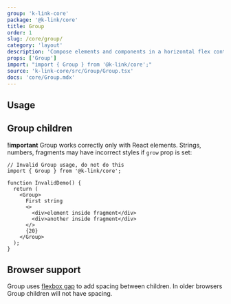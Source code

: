 ```yaml
---
group: 'k-link-core'
package: '@k-link/core'
title: Group
order: 1
slug: /core/group/
category: 'layout'
description: 'Compose elements and components in a horizontal flex container'
props: ['Group']
import: "import { Group } from '@k-link/core';"
source: 'k-link-core/src/Group/Group.tsx'
docs: 'core/Group.mdx'
---
```



## Usage

<Demo data={GroupDemos.configurator} />

## Group children

**!important** Group works correctly only with React elements.
Strings, numbers, fragments may have incorrect styles if `grow` prop is set:

```tsx
// Invalid Group usage, do not do this
import { Group } from '@k-link/core';

function InvalidDemo() {
  return (
    <Group>
      First string
      <>
        <div>element inside fragment</div>
        <div>another inside fragment</div>
      </>
      {20}
    </Group>
  );
}
```

## Browser support

Group uses [flexbox gap](https://caniuse.com/flexbox-gap) to add spacing between children.
In older browsers Group children will not have spacing.
